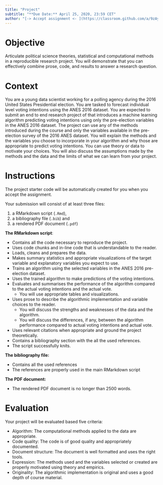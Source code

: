 ```yaml
---
title: "Project"
subtitle: "**Due Date:** April 25, 2020, 23:59 CET"
author: "[-> Accept assignment <- ](https://classroom.github.com/a/9zAyI8FJ)"
---
```


# Objective

Articulate political science theories, statistical and computational methods in a reproducible research project. You will demonstrate that you can effectively combine prose, code, and results to answer a research question.

# Context

You are a young data scientist working for a polling agency during the 2016 United States Presidential election. You are tasked to forecast individual level voting intentions using the ANES 2016 dataset. You are expected to submit an end to end research project of that introduces a machine learning algorithm predicting voting intentions using only the pre-election variables in the ANES 2016 dataset. The project can use any of the methods introduced during the course and only the variables available in the pre-election survey of the 2016 ANES dataset. You will explain the methods and the variables you choose to incorporate in your algorithm and why those are appropriate to predict voting intentions. You can use theory or data to motivate your choices. You will also discuss the assumptions made by the methods and the data and the limits of what we can learn from your project.

# Instructions

The project starter code will be automatically created for you when you accept the assignment.

Your submission will consist of at least three files:

1. a RMarkdown script (`.Rmd`),
2. a bibliography file (`.bib`) and
3. a rendered PDF document (`.pdf`)

**The RMarkdown script**:

- Contains all the code necessary to reproduce the project.
- Uses code chunks and in-line code that is understandable to the reader.
- Loads, cleans and prepares the data.
- Makes summary statistics and appropriate visualizations of the target variable and explanatory variables you expect to use.
- Trains an algorithm using the selected variables in the ANES 2016 pre-election dataset.
- Uses the trained algorithm to make predictions of the voting intentions.
- Evaluates and summarises the performance of the algorithm compared to the actual voting intentions and the actual vote.
    - You will use appropriate tables and visualizations.
- Uses prose to describe the algorithmic implementation and variable choices to the reader.
    - You will discuss the strengths and weaknesses of the data and the algorithm.
    - You will discuss the differences, if any, between the algorithm performance compared to actual voting intentions and actual vote.
- Uses relevant citations when appropriate and ground the project theoretically.
- Contains a bibliography section with the all the used references.
- The script successfully knits.

**The bibliography file:**

- Contains all the used references
- The references are properly used in the main RMarkdown script

**The PDF document:**

- The rendered PDF document is no longer than 2500 words.

# Evaluation

Your project will be evaluated based five criteria:

- Algorithm:  The computational methods applied to the data are appropriate.
- Code quality: The code is of good quality and appropriately documented.
- Document structure: The document is well formatted and uses the right tools.
- Expression: The methods used and the variables selected or created are properly motivated using theory and empirics.
- Originality: The algorithmic implementation is original and uses a good depth of course material.

